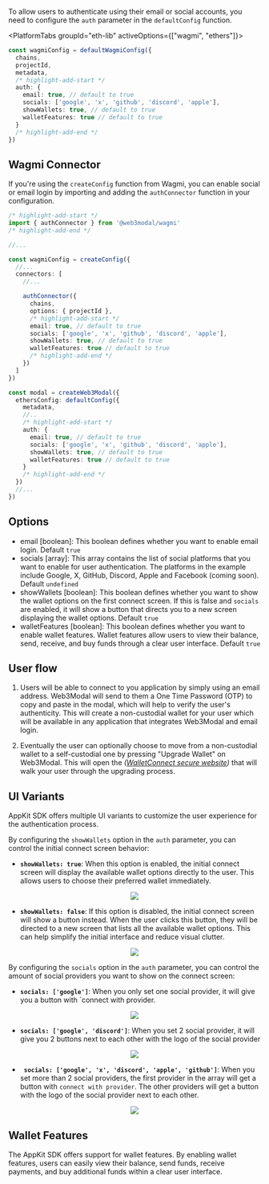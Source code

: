 
To allow users to authenticate using their email or social accounts, you need to configure the `auth` parameter in the `defaultConfig` function.

<PlatformTabs groupId="eth-lib" activeOptions={["wagmi", "ethers"]}>
<PlatformTabItem value="wagmi">

```ts
const wagmiConfig = defaultWagmiConfig({
  chains,
  projectId,
  metadata,
  /* highlight-add-start */
  auth: {
    email: true, // default to true
    socials: ['google', 'x', 'github', 'discord', 'apple'],
    showWallets: true, // default to true
    walletFeatures: true // default to true
  }
  /* highlight-add-end */
})
```

## Wagmi Connector

If you're using the `createConfig` function from Wagmi, you can enable social or email login by importing and adding the `authConnector` function in your configuration.

```ts
/* highlight-add-start */
import { authConnector } from '@web3modal/wagmi'
/* highlight-add-end */

//...

const wagmiConfig = createConfig({
  //...
  connectors: [
    //...

    authConnector({
      chains,
      options: { projectId },
      /* highlight-add-start */
      email: true, // default to true
      socials: ['google', 'x', 'github', 'discord', 'apple'],
      showWallets: true, // default to true
      walletFeatures: true // default to true
      /* highlight-add-end */
    })
  ]
})
```

</PlatformTabItem>
<PlatformTabItem value="ethers">

```ts
const modal = createWeb3Modal({
  ethersConfig: defaultConfig({
    metadata,
    //..
    /* highlight-add-start */
    auth: {
      email: true, // default to true
      socials: ['google', 'x', 'github', 'discord', 'apple'],
      showWallets: true, // default to true
      walletFeatures: true // default to true
    }
    /* highlight-add-end */
  })
  //...
})
```

</PlatformTabItem>
</PlatformTabs>

## Options

- email [boolean]: This boolean defines whether you want to enable email login. Default `true`
- socials [array]: This array contains the list of social platforms that you want to enable for user authentication. The platforms in the example include Google, X, GitHub, Discord, Apple and Facebook (coming soon). Default `undefined`
- showWallets [boolean]: This boolean defines whether you want to show the wallet options on the first connect screen. If this is false and `socials` are enabled, it will show a button that directs you to a new screen displaying the wallet options. Default `true`
- walletFeatures [boolean]: This boolean defines whether you want to enable wallet features. Wallet features allow users to view their balance, send, receive, and buy funds through a clear user interface. Default `true`

## User flow

1. Users will be able to connect to you application by simply using an email address. Web3Modal will send to them a One Time Password (OTP) to copy and paste in the modal, which will help to
   verify the user's authenticity. This will create a non-custodial wallet for your user which will be available in any application that integrates Web3Modal and email login.

2. Eventually the user can optionally choose to move from a non-custodial wallet to a self-custodial one by pressing "Upgrade Wallet" on Web3Modal.
   This will open the _([WalletConnect secure website](https://secure.walletconnect.com/dashboard))_ that will walk your user through the upgrading process.

## UI Variants

AppKit SDK offers multiple UI variants to customize the user experience for the authentication process.

By configuring the `showWallets` option in the `auth` parameter, you can control the initial connect screen behavior:

- **`showWallets: true`**: When this option is enabled, the initial connect screen will display the available wallet options directly to the user. This allows users to choose their preferred wallet immediately.

<p align="center">
  <img width={300} src="/img/w3m/auth/modal_wallets.webp" />
</p>

- **`showWallets: false`**: If this option is disabled, the initial connect screen will show a button instead. When the user clicks this button, they will be directed to a new screen that lists all the available wallet options. This can help simplify the initial interface and reduce visual clutter.

<p align="center">
  <img width={300} src="/img/w3m/auth/modal_no_wallets.webp" />
</p>

By configuring the `socials` option in the `auth` parameter, you can control the amount of social providers you want to show on the connect screen:

- **`socials: ['google']`**: When you only set one social provider, it will give you a button with `connect with provider.

<p align="center">
  <img width={300} src="/img/w3m/auth/modal_one_social.webp" />
</p>

- **`socials: ['google', 'discord']`**: When you set 2 social provider, it will give you 2 buttons next to each other with the logo of the social provider

<p align="center">
  <img width={300} src="/img/w3m/auth/modal_two_social.webp" />
</p>

- **` socials: ['google', 'x', 'discord', 'apple', 'github']`**: When you set more than 2 social providers, the first provider in the array will get a button with `connect with provider`. The other providers will get a button with the logo of the social provider next to each other.

<p align="center">
  <img width={300} src="/img/w3m/auth/modal_wallets.webp" />
</p>

## Wallet Features

The AppKit SDK offers support for wallet features. By enabling wallet features, users can easily view their balance, send funds, receive payments, and buy additional funds within a clear user interface.
